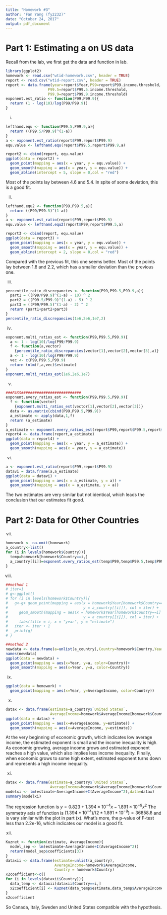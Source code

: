 ```yaml
---
title: "Homework #3"
author: "Fan Yang (fy2232)"
date: "October 24, 2017"
output: pdf_document
---
```



# Part 1: Estimating a on US data
Recall from the lab, we first get the data and function in lab.
```r
library(ggplot2)
homework <- read.csv("wtid-homework.csv", header = TRUE)
report <- read.csv("wtid-report.csv", header = TRUE)
report <- data.frame(year=report$Year,P99=report$P99.income.threshold,
                   P99.5=report$P99.5.income.threshold,
                   P99.9=report$P99.9.income.threshold)
exponent.est_ratio <- function(P99,P99.9){
  return (1 - log(10)/log(P99/P99.9))
}
```

i.
```r
lefthand.equ <- function(P99.5,P99.9,a){
  return ((P99.5/P99.9)^(1-a))
}
a <- exponent.est_ratio(report$P99,report$P99.9)
equ.value <- lefthand.equ(report$P99.5,report$P99.9,a)

report2 <- cbind(report, equ.value)
ggplot(data = report2) +
  geom_point(mapping = aes(x = year, y = equ.value)) +
  geom_smooth(mapping = aes(x = year, y = equ.value)) +
  geom_abline(intercept = 5, slope = 0,col = "red")
```
Most of the points lay between 4.6 and 5.4. In spite of some deviation, this is a good fit.

ii.
```r
lefthand.equ2 <- function(P99,P99.5,a){
  return ((P99/P99.5)^(1-a))
}
a <- exponent.est_ratio(report$P99,report$P99.9)
equ.value <- lefthand.equ2(report$P99,report$P99.5,a)

report3 <- cbind(report, equ.value)
ggplot(data = report3) +
  geom_point(mapping = aes(x = year, y = equ.value)) +
  geom_smooth(mapping = aes(x = year, y = equ.value)) +
  geom_abline(intercept = 2, slope = 0,col = "red")
```
Compared with the previous fit, this one seems better. Most of the points lay between 1.8 and 2.2, which has a smaller deviation than the previous one.

iii.
```r
percentile_ratio_discrepancies <- function(P99,P99.5,P99.9,a){
  part1 = ((P99/P99.9)^(1-a) - 10) ^ 2
  part2 = ((P99.5/P99.9)^(1-a) - 5) ^ 2
  part3 = ((P99/P99.5)^(1-a) - 2) ^ 2
  return (part1+part2+part3)
}
percentile_ratio_discrepancies(1e6,2e6,1e7,2)

```

iv.
```r
exponent.multi_ratios_est <- function(P99,P99.5,P99.9){
  a <- 1 - log(10)/log(P99/P99.9)
  f <- function(a,vector)
    {percentile_ratio_discrepancies(vector[1],vector[2],vector[3],a)}
  a <- 1 - log(10)/log(P99/P99.9)
  vec <- c(P99,P99.5,P99.9)
  return (nlm(f,a,vec)$estimate)
}
exponent.multi_ratios_est(1e6,2e6,1e7)

```

v.
```r
###PASS###########################
exponent.every_ratios_est <- function(P99,P99.5,P99.9){
  f <- function(vector)
    {exponent.multi_ratios_est(vector[1],vector[2],vector[3])}
  data <- as.matrix(cbind(P99,P99.5,P99.9))
  a_estimate <- apply(data,1,f)
  return (a_estimate)
}
a_estimate <- exponent.every_ratios_est(report$P99,report$P99.5,report$P99.9)
report4 <- data.frame(report,a_estimate)
ggplot(data = report4) +
  geom_point(mapping = aes(x = year, y = a_estimate)) +
  geom_smooth(mapping = aes(x = year, y = a_estimate))
```

vi.
```r
a <- exponent.est_ratio(report$P99,report$P99.9)
datavi = data.frame(a,a_estimate)
ggplot(data = datavi) +
  geom_point(mapping = aes(x = a_estimate, y = a)) +
  geom_smooth(mapping = aes(x = a_estimate, y = a))
```

The two estimates are very similar but not identical, which leads the conclusion that our estimates fit good.

# Part 2: Data for Other Countries
vii.
```r
homework <- na.omit(homework)
a_country<-list()
for (i in levels(homework$Country)){
  temp=homework[homework$Country==i,]
  a_country[[i]]=exponent.every_ratios_est(temp$P99,temp$P99.5,temp$P99.9)
}

```
viii.
```r
##method 1
# iter=1
# g<-ggplot()
# for (i in levels(homework$Country)){
#   g<-g+ geom_point(mapping = aes(x = homework$Year[homework$Country==i] ,
#                                  y = a_country[[i]]), col = iter) +
#     geom_smooth(mapping = aes(x = homework$Year[homework$Country==i] ,
#                                  y = a_country[[i]]), col = iter) +
#     labs(title = i, x = "year", y = "estimate")
#   iter <- iter + 1
#   print(g)
# }

##method 2
newdata <- data.frame(a=unlist(a_country),Country=homework$Country,Year=homework$Year)
names(newdata)
ggplot(data = newdata) +
  geom_point(mapping = aes(x=Year, y=a, color=Country))+
  geom_smooth(mapping = aes(x=Year, y=a, color=Country))
```

ix.
```r
ggplot(data = homework) +
  geom_point(mapping = aes(x=Year, y=AverageIncome, color=Country))

```
x.
```r
datax <- data.frame(estimate=a_country$`United States`,
                    AverageIncome=homework$AverageIncome[homework$Country=="United States"])
ggplot(data = datax) +
  geom_point(mapping = aes(x=AverageIncome, y=estimate)) +
  geom_smooth(mapping = aes(x=AverageIncome, y=estimate))

```
At the very beginning of economic growth, which indicates low average income, the estimated exponent is small and the income inequality is high. As economic growing, average income grows and estimated exponent reaches a high value, which also implies less income inequality. Finally, when economic grows to some high extent, estimated exponent turns down and represents a high income inequality.

xi.
```r
datax <- data.frame(estimate=a_country$`United States`,
                    AverageIncome=homework$AverageIncome[homework$Country=="United States"])
modelxi <- lm(estimate~AverageIncome+I(AverageIncome^2),data=datax)
summary(modelxi)

```
The regression function is $y=0.823+1.394\times10^{-4}x-1.891\times10^{-9}x^2$
The symmetry axis of function is $(1.394*10^{-4})/(2*1.891*10^{-9})=36858.8$ and is vary similar with the plot in part (x). What's more, the p-value of F-test less than 2.2e-16, which indicates our model is a good fit.

xii.
```r
Kuznet <- function(estimate, AverageIncome){
  model_sep <- lm(estimate~AverageIncome+I(AverageIncome^2))
  return(model_sep$coefficients[3])
}
dataxii <- data.frame(estimate=unlist(a_country),
                      AverageIncome=homework$AverageIncome,
                      Country = homework$Country)
x2coefficient<-c()
for (i in levels(dataxii$Country)){
  data_temp <- dataxii[dataxii$Country==i,]
  x2coefficient[i] <- Kuznet(data_temp$estimate,data_temp$AverageIncome)
}
x2coefficient
```
So Canada, Italy, Sweden and United States compatible with the hypothesis.
